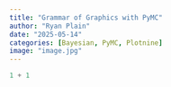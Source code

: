 ```yaml
---
title: "Grammar of Graphics with PyMC"
author: "Ryan Plain"
date: "2025-05-14"
categories: [Bayesian, PyMC, Plotnine]
image: "image.jpg"
---
```



```python
1 + 1

```
